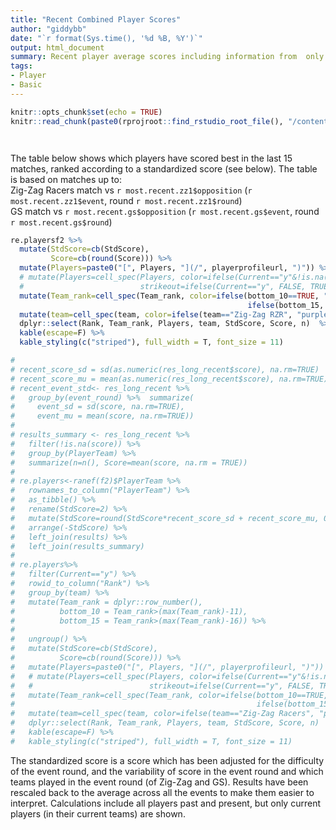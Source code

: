 ```yaml
---
title: "Recent Combined Player Scores"
author: "giddybb"
date: "`r format(Sys.time(), '%d %B, %Y')`"
output: html_document
summary: Recent player average scores including information from  only the last 15 events.
tags:
- Player
- Basic
---
```



```r
knitr::opts_chunk$set(echo = TRUE)
knitr::read_chunk(paste0(rprojroot::find_rstudio_root_file(), "/content/project/common_project_code.R"))

```


```r
```


```r
```


The table below shows which players have scored best in the last 15 matches, ranked according to a standardized score (see below). The table is based on matches up to:  
Zig-Zag Racers match vs `r most.recent.zz1$opposition` (`r most.recent.zz1$event`, round `r most.recent.zz1$round`)  
GS match vs `r most.recent.gs$opposition` (`r most.recent.gs$event`, round `r most.recent.gs$round`)

```r
re.playersf2 %>%
  mutate(StdScore=cb(StdScore),
         Score=cb(round(Score))) %>%
  mutate(Players=paste0("[", Players, "](/", playerprofileurl, ")")) %>%
  # mutate(Players=cell_spec(Players, color=ifelse(Current=="y"&!is.na(Current), "black", "blue"),
  #                          strikeout=ifelse(Current=="y", FALSE, TRUE))) %>%
  mutate(Team_rank=cell_spec(Team_rank, color=ifelse(bottom_10==TRUE, "red", 
                                                     ifelse(bottom_15, "orange", "black")))) %>%
  mutate(team=cell_spec(team, color=ifelse(team=="Zig-Zag RZR", "purple", ifelse(team=="GS", "blue", "orange")))) %>%
  dplyr::select(Rank, Team_rank, Players, team, StdScore, Score, n)  %>%
  kable(escape=F) %>%
  kable_styling(c("striped"), full_width = T, font_size = 11)

# 
# recent_score_sd = sd(as.numeric(res_long_recent$score), na.rm=TRUE)
# recent_score_mu = mean(as.numeric(res_long_recent$score), na.rm=TRUE)
# recent_event_std<- res_long_recent %>% 
#   group_by(event_round) %>%  summarize(
#     event_sd = sd(score, na.rm=TRUE), 
#     event_mu = mean(score, na.rm=TRUE))
# 
# results_summary <- res_long_recent %>%
#   filter(!is.na(score)) %>%
#   group_by(PlayerTeam) %>%
#   summarize(n=n(), Score=mean(score, na.rm = TRUE))
#   
# re.players<-ranef(f2)$PlayerTeam %>% 
#   rownames_to_column("PlayerTeam") %>%
#   as_tibble() %>%
#   rename(StdScore=2) %>%
#   mutate(StdScore=round(StdScore*recent_score_sd + recent_score_mu, 0)) %>%
#   arrange(-StdScore) %>%
#   left_join(results) %>%
#   left_join(results_summary)
# 
# re.players%>%
#   filter(Current=="y") %>%
#   rowid_to_column("Rank") %>%
#   group_by(team) %>%
#   mutate(Team_rank = dplyr::row_number(),
#          bottom_10 = Team_rank>(max(Team_rank)-11),
#          bottom_15 = Team_rank>(max(Team_rank)-16)) %>%
#   
#   ungroup() %>%
#   mutate(StdScore=cb(StdScore),
#          Score=cb(round(Score))) %>%
#   mutate(Players=paste0("[", Players, "](/", playerprofileurl, ")")) %>%
#   # mutate(Players=cell_spec(Players, color=ifelse(Current=="y"&!is.na(Current), "black", "blue"),
#   #                          strikeout=ifelse(Current=="y", FALSE, TRUE))) %>%
#   mutate(Team_rank=cell_spec(Team_rank, color=ifelse(bottom_10==TRUE, "red", 
#                                                      ifelse(bottom_15, "orange", "black")))) %>%
#   mutate(team=cell_spec(team, color=ifelse(team=="Zig-Zag Racers", "purple", "blue"))) %>%
#   dplyr::select(Rank, Team_rank, Players, team, StdScore, Score, n)  %>%
#   kable(escape=F) %>%
#   kable_styling(c("striped"), full_width = T, font_size = 11)
```

The standardized score is a score which has been adjusted for the difficulty of the event round, and the variability of score in the event round and which teams played in the event round (of Zig-Zag and GS). Results have been rescaled back to the average across all the events to make them easier to interpret. Calculations include all players past and present, but only current players (in their current teams) are shown.